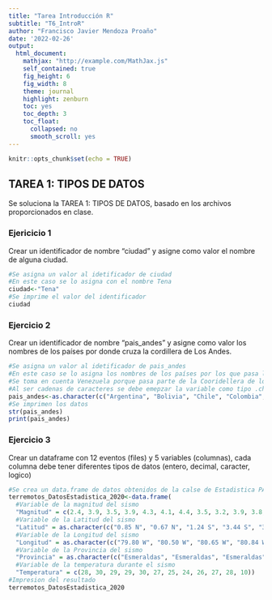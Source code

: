 ```yaml
---
title: "Tarea Introducción R"
subtitle: "T6_IntroR"
author: "Francisco Javier Mendoza Proaño"
date: '2022-02-26'
output:
  html_document:
    mathjax: "http://example.com/MathJax.js"
    self_contained: true
    fig_height: 6
    fig_width: 8
    theme: journal
    highlight: zenburn
    toc: yes
    toc_depth: 3
    toc_float:
      collapsed: no
      smooth_scroll: yes
---
```


```r
knitr::opts_chunk$set(echo = TRUE)
```

## TAREA 1: TIPOS DE DATOS

Se soluciona la TAREA 1: TIPOS DE DATOS, basado en los archivos proporcionados en clase.

### Ejericicio 1
Crear un identificador de nombre "ciudad" y asigne como valor el nombre de alguna ciudad.

```r
#Se asigna un valor al idetificador de ciudad
#En este caso se lo asigna con el nombre Tena
ciudad<-"Tena"
#Se imprime el valor del identificador
ciudad
```

### Ejercicio 2
Crear un identificador de nombre "pais_andes" y asigne como valor los nombres de los países por donde cruza la cordillera de Los Andes.

```r
#Se asigna un valor al idetificador de pais_andes
#En este caso se lo asigna los nombres de los países por los que pasa la Coordillera de los Andes
#Se toma en cuenta Venezuela porque pasa parte de la Cooridellera de los Andes
#Al ser cadenas de caracteres se debe emepzar la variable como tipo .character
pais_andes<-as.character(c("Argentina", "Bolivia", "Chile", "Colombia", "Ecuador", "Perú", "Venezuela"))
#Se imprimen los datos
str(pais_andes)
print(pais_andes)
```

### Ejercicio 3
Crear un dataframe con 12 eventos (files) y 5 variables (columnas), cada columna debe tener diferentes tipos de datos (entero, decimal, caracter, logico)

```r
#Se crea un data.frame de datos obtenidos de la calse de Estadistica PAO S1-2020 de algunos sismos sucedidos en el Ecuador entre el 3 al 9 de Julio de 2020
terremotos_DatosEstadistica_2020<-data.frame(
  #Variable de la magnitud del sismo
  "Magnitud" = c(2.4, 3.9, 3.5, 3.9, 4.3, 4.1, 4.4, 3.5, 3.2, 3.9, 3.8, 2.4),
  #Variable de la Latitud del sismo
  "Latitud" = as.character(c("0.85 N", "0.67 N", "1.24 S", "3.44 S", "3.6 S", "0.36 N", "0.75 S", "0.72 S", "0.22 N", "0.67 S", "3.32 S", "1.38 S")),
  #Variable de la Longitud del sismo
  "Longitud" = as.character(c("79.80 W", "80.50 W", "80.65 W", "80.84 W", "80.89 W", "80.22 W", "81.17  W", "81 W", "80.06W", "81.11W", "81.06W", "78.45W")),
  #Variable de la Provincia del sismo
  "Provincia" = as.character(c("Esmeraldas", "Esmeraldas", "Esmeraldas", "Manabí", "EL Oro", "Esmeraldas", "Manabí", "Manabí", "Manabí", "Manabí", "EL Oro", "Tungurahua")),
  #Variable de la temperatura durante el sismo
  "Temperatura" = c(28, 30, 29, 29, 30, 27, 25, 24, 26, 27, 28, 10))
#Impresion del resultado
terremotos_DatosEstadistica_2020
```